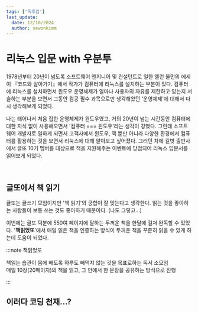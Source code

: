 ```yaml
---
tags: ['독후감']
last_update:
  date: 12/10/2024
  author: sewonkimm
---
```




# 리눅스 입문 with 우분투

1978년부터 20년이 넘도록 소프트웨어 엔지니어 및 컨설턴트로 일한 엘런 울먼의 에세이 『코드와 살아가기』에서 작가가 컴퓨터에 리눅스를 설치하는 부분이 있다. 
컴퓨터에 리눅스를 설치하면서 윈도우 운영체제가 얼마나 사용자의 자유를 제한하고 있는지 서술하는 부분을 보면서 그동안 컴공 필수 과목으로만 생각해왔던 '운영체제'에 대해서 다시 생각해보게 되었다. 

나는 태어나서 처음 접한 운영체제가 윈도우였고, 거의 20년이 넘는 시간동안 컴퓨터에 대한 지식 없이 사용해오면서 '컴퓨터 === 윈도우'라는 생각이 강했다. 
그런데 소프트웨어 개발자로 일하게 되면서 고객사에서 윈도우, 맥 뿐만 아니라 다양한 환경에서 컴퓨터를 활용하는 것을 보면서 리눅스에 대해 알아보고 싶어졌다.
그러던 차에 길벗 출판사에서 글또 10기 멤버를 대상으로 책을 지원해주는 이벤트에 당첨되어 리눅스 입문서를 읽어보게 되었다.

&nbsp;

## 글또에서 책 읽기

글또는 글쓰기 모임이지만 '책 읽기'와 궁합이 잘 맞는다고 생각한다. 
읽는 것을 좋아하는 사람들이 보통 쓰는 것도 좋아하기 때문이다. (나도 그렇고...)

이번에는 글또 덕분에 550여 페이지에 달하는 두꺼운 책을 한달에 걸쳐 완독할 수 있었다. 
'**책읽었또**'에서 매일 읽은 책을 인증하는 방식이 두꺼운 책을 꾸준히 읽을 수 있게 하는데 도움이 되었다.

:::note 책읽었또

책읽는 습관이 몸에 배도록 하루도 빼먹지 않는 것을 목표로하는 독서 소모임<br/>
매일 10장(20페이지)의 책을 읽고, 그 안에서 한 문장을 공유하는 방식으로 진행

:::

<ImageLayout src={bookclub} description="덕분에 즐겁게 읽을 수 있었다"/>




## 이러다 코딩 천재...?
